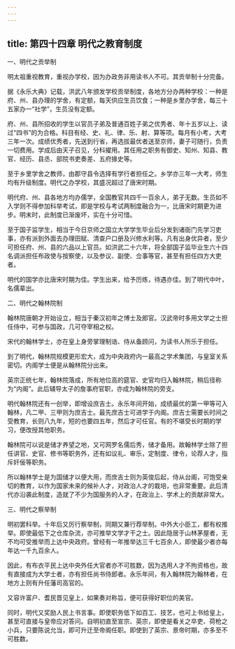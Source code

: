 ```yaml
---
---
---
```

title: 第四十四章 明代之教育制度
---



一、明代之贡举制

明太祖重视教育，重视办学校，因为办政务非用读书人不可。其贡举制十分完备。

据《永乐大典》记载，洪武八年颁发学校贡举制度，各地方分办两种学校：一种是府、州、县办理的学舍，有定额，每天供应生员饮食；一种是乡里办学舍，每三十五家办一“社学”，生员没有定额。

府、州、县所招收的学生以官员子弟及普通百姓子弟之优秀者、年十五岁以上、读过“四书”的为合格。科目有经、史、礼、律、乐、射、算等项。每月有小考，大考三年一次。成绩优秀者，先送到行省，再选拔最优者送至京师，妻子可随行，负责一切费用。学成后由天子召见，分科擢用。其任用之职务有御史、知州、知县、教官、经历、县丞、部院书吏奏差、五府掾史等。

至于乡里学舍之教师，由郡守县令选择有学行者担任之。乡学亦三年一大考，师生均有升级制度。明代之办学校，其盛况超过了唐宋时期。

明代府、州、县各地方均办儒学，全国教官共四千一百余人，弟子无数。生员如不入学则不得参加科举考试，即是学校与考试两制度融合为一，比唐宋时期更为进步。明末时，此制度已渐废坏，实在十分可惜。

至于国子监学生，相当于今日京师之国立大学学生毕业后分发到诸衙门先学习吏事，亦有派到外面去办理田赋、清查户口册及兴修水利等。凡有出身优异者，至少可担任府、州、县的六品以上官员。如洪武二十六年，将全部国子监毕业生六十四名调派担任布政使与按察使，以及参议、副使、佥事等官，甚至有担任四方大吏者。

明代的国学亦比唐宋时期为佳。学生出来，给予历练，待遇亦佳。到了明代中叶，名儒辈出。

二、明代之翰林院制

翰林院唐朝才开始设立，相当于秦汉初年之博士及郎官。汉武帝时多用文学之士担任侍中，可参与国政，几可夺宰相之权。

宋代的翰林学士，亦在皇上身旁掌理制诰、侍从备顾问，为读书人所乐于担任。

到了明代，翰林院规模更形宏大，成为中央政府内一最高之学术集团，与皇室关系密切。内阁学士便是从翰林院分出来。

英宗正统七年，翰林院落成，所有地位高的筵官、史官均归入翰林院，稍后径称为“内阁”。此后辅导太子的詹事府官职，亦成为翰林院的旁支。

明代翰林院还有一创举，即增设庶吉士。永乐年间开始，成绩最优的第一甲等可入翰林，凡二甲、三甲则为庶吉士。最先庶吉士可进学于内阁。庶吉士需要长时间之受教育，长则八九年，短的也要四五年，然后才可任官。有的不堪受长时期的学习，便改授其他职务。

翰林院可以说是储才养望之地，又可网罗名儒后秀，储才备用。故翰林学士除了担任讲官、史官、修书等职务外，还有如议礼、审乐，定制度、律令，论荐人才，指斥奸佞等职务。

所以翰林学士是为国储才以便大用，而庶吉士则为英俊后起，侍从台阁，可饱受亲切的教育，以作为国家未来的候补人才，对政治人才的栽培，也非常重要。此后清代亦沿袭此制度，造就了不少为国服务的人才，在政治上、学术上的贡献非常大。

三、明代之察举制

明初罢科举。十年后又厉行察举制，同期又兼行荐举制。中外大小臣工，都有权推举。即使最低下之仓库杂流，亦可推举文学才干之士。因此隐居于山林茅屋者，无不均可受推举而上达中央政府。曾经有一年推举达三千七百余人，即使最少者亦每年达一千九百余人。

因此，有布衣平民上达中央外任大官者亦不可胜数，因为选用人才不拘资格也，故有直接成为大学士者，亦有担任尚书侍郎者。永乐年间，有入翰林院为翰林者，在地方上则有升任藩司高官的。

又容许富户、耆民晋见皇上，如果奏对称旨，便可获得好职位的美官。

同时，明代又奖励人民上书言事。即使职务低下如百工、技艺，也可上书给皇上，甚至可直接与皇帝应对答问。自明初直至宣宗、英宗，即使是看关之卒吏、荷枪之小兵，只要陈说允当，即可升迁至帝阁任职。即使到了英宗、景帝时期，亦多至不可胜数。